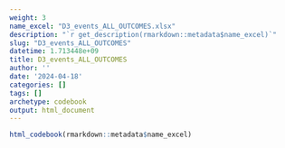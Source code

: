 ```yaml
---
weight: 3
name_excel: "D3_events_ALL_OUTCOMES.xlsx"
description: "`r get_description(rmarkdown::metadata$name_excel)`"
slug: "D3_events_ALL_OUTCOMES"
datetime: 1.713448e+09
title: D3_events_ALL_OUTCOMES
author: ''
date: '2024-04-18'
categories: []
tags: []
archetype: codebook
output: html_document
---
```


```r
html_codebook(rmarkdown::metadata$name_excel)
```
